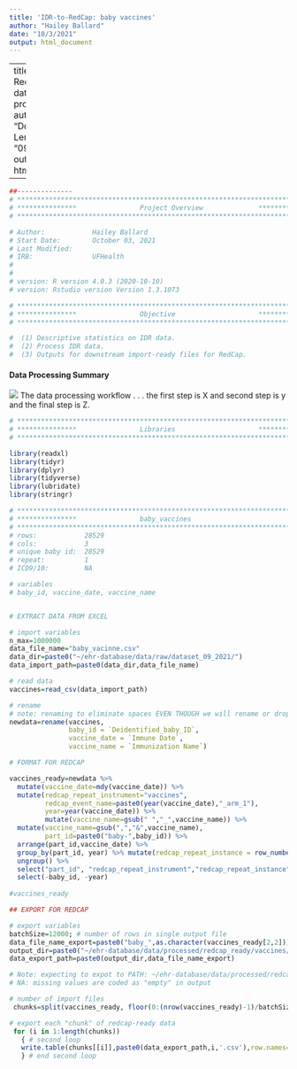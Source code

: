 ```yaml
---
title: 'IDR-to-RedCap: baby vaccines'
author: "Hailey Ballard"
date: "10/3/2021"
output: html_document
---
```


---
title: "IDR-to-Redcap: ehr data processing"
author: "Dominick J. Lemas"
date: "09/30/2021"
output: html_document

---

```r
##-------------- 
# **************************************************************************** #
# ***************                Project Overview              *************** #
# **************************************************************************** #

# Author:            Hailey Ballard
# Start Date:        October 03, 2021 
# Last Modified:      
# IRB:               UFHealth  
#                    
#
# version: R version 4.0.3 (2020-10-10)
# version: Rstudio version Version 1.3.1073 

# **************************************************************************** #
# ***************                Objective                     *************** #
# **************************************************************************** #

#  (1) Descriptive statistics on IDR data. 
#  (2) Process IDR data. 
#  (3) Outputs for downstream import-ready files for RedCap. 


```

#### __Data Processing Summary__
![](dataprocessing_workflow.png)
The data processing workflow . . . 
the first step is X and second step is y and the final step is Z. 


```r

# **************************************************************************** #
# ***************                Libraries                     *************** #
# **************************************************************************** #

library(readxl)
library(tidyr)
library(dplyr)
library(tidyverse)
library(lubridate)
library(stringr)

```


```r

# **************************************************************************** #
# ***************                baby_vaccines                                            
# **************************************************************************** #
# rows:            28529
# cols:            3 
# unique baby id:  28529
# repeat:          1
# ICD9/10:         NA

# variables
# baby_id, vaccine_date, vaccine_name


# EXTRACT DATA FROM EXCEL

# import variables
n_max=1000000
data_file_name="baby_vacinne.csv"
data_dir=paste0("~/ehr-database/data/raw/dataset_09_2021/")
data_import_path=paste0(data_dir,data_file_name)

# read data
vaccines=read_csv(data_import_path) 

# rename
# note: renaming to eliminate spaces EVEN THOUGH we will rename or drop later.
newdata=rename(vaccines, 
               baby_id = `Deidentified_baby_ID`, 
               vaccine_date = `Immune Date`,
               vaccine_name = `Immunization Name`)

# FORMAT FOR REDCAP

vaccines_ready=newdata %>%
  mutate(vaccine_date=mdy(vaccine_date)) %>%
  mutate(redcap_repeat_instrument="vaccines",
         redcap_event_name=paste0(year(vaccine_date),"_arm_1"),
         year=year(vaccine_date)) %>%
         mutate(vaccine_name=gsub(" ","_",vaccine_name)) %>%
  mutate(vaccine_name=gsub(",","&",vaccine_name),
         part_id=paste0("baby-",baby_id)) %>%
  arrange(part_id,vaccine_date) %>%
  group_by(part_id, year) %>% mutate(redcap_repeat_instance = row_number()) %>%
  ungroup() %>%
  select("part_id", "redcap_repeat_instrument","redcap_repeat_instance","redcap_event_name",,everything()) %>%
  select(-baby_id, -year)
  
#vaccines_ready

## EXPORT FOR REDCAP

# export variables
batchSize=12000; # number of rows in single output file
data_file_name_export=paste0("baby_",as.character(vaccines_ready[2,2]))
output_dir=paste0("~/ehr-database/data/processed/redcap_ready/vaccines/")
data_export_path=paste0(output_dir,data_file_name_export)

# Note: expecting to expot to PATH: ~/ehr-database/data/processed/redcap_ready/delivery/
# NA: missing values are coded as "empty" in output

# number of import files
 chunks=split(vaccines_ready, floor(0:(nrow(vaccines_ready)-1)/batchSize))

# export each "chunk" of redcap-ready data
 for (i in 1:length(chunks))
   { # second loop
   write.table(chunks[[i]],paste0(data_export_path,i,'.csv'),row.names=F,na = "", sep=",")
   } # end second loop        



```
